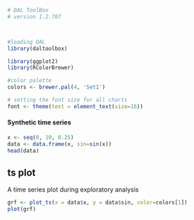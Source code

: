 ```r
# DAL ToolBox
# version 1.2.707



#loading DAL
library(daltoolbox) 
```

```r
library(ggplot2)
library(RColorBrewer)

#color palette
colors <- brewer.pal(4, 'Set1')

# setting the font size for all charts
font <- theme(text = element_text(size=16))
```

#### Synthetic time series

```r
x <- seq(0, 10, 0.25)
data <- data.frame(x, sin=sin(x))
head(data)
```

## ts plot

A time series plot during exploratory analysis

```r
grf <- plot_ts(x = data$x, y = data$sin, color=colors[1])
plot(grf)
```


